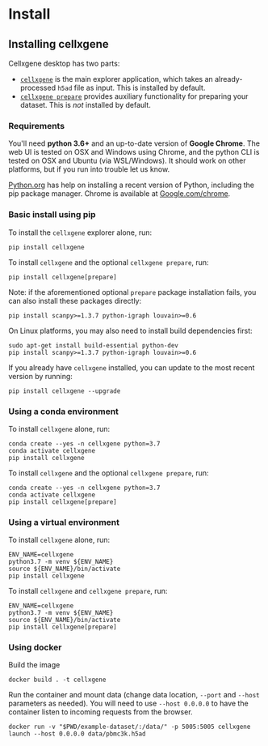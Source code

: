 # Install

## Installing cellxgene

Cellxgene desktop has two parts:

- [`cellxgene`](launch.md) is the main explorer application, which takes an already-processed `h5ad` file as input. This is installed by default.
- [`cellxgene prepare`](install.md) provides auxiliary functionality for preparing your dataset. This is _not_ installed by default.

### Requirements

You'll need **python 3.6+** and an up-to-date version of **Google Chrome**. The web UI is tested on OSX and Windows using Chrome, and the python CLI is tested on OSX and Ubuntu \(via WSL/Windows\). It should work on other platforms, but if you run into trouble let us know.

[Python.org](https://www.python.org/downloads/) has help on installing a recent version of Python, including the pip package manager. Chrome is available at [Google.com/chrome](https://google.com/chrome).

### Basic install using pip

To install the `cellxgene` explorer alone, run:

```text
pip install cellxgene
```

To install `cellxgene` and the optional `cellxgene prepare`, run:

```text
pip install cellxgene[prepare]
```

Note: if the aforementioned optional `prepare` package installation fails, you can also install these packages directly:

```text
pip install scanpy>=1.3.7 python-igraph louvain>=0.6
```

On Linux platforms, you may also need to install build dependencies first:

```text
sudo apt-get install build-essential python-dev
pip install scanpy>=1.3.7 python-igraph louvain>=0.6
```

If you already have `cellxgene` installed, you can update to the most recent version by running:

```text
pip install cellxgene --upgrade
```

### Using a conda environment

To install `cellxgene` alone, run:

```text
conda create --yes -n cellxgene python=3.7
conda activate cellxgene
pip install cellxgene
```

To install `cellxgene` and the optional `cellxgene prepare`, run:

```text
conda create --yes -n cellxgene python=3.7
conda activate cellxgene
pip install cellxgene[prepare]
```

### Using a virtual environment

To install `cellxgene` alone, run:

```text
ENV_NAME=cellxgene
python3.7 -m venv ${ENV_NAME}
source ${ENV_NAME}/bin/activate
pip install cellxgene
```

To install `cellxgene` and `cellxgene prepare`, run:

```text
ENV_NAME=cellxgene
python3.7 -m venv ${ENV_NAME}
source ${ENV_NAME}/bin/activate
pip install cellxgene[prepare]
```

### Using docker

Build the image

```text
docker build . -t cellxgene
```

Run the container and mount data \(change data location, `--port` and `--host` parameters as needed\). You will need to use `--host 0.0.0.0` to have the container listen to incoming requests from the browser.

```text
docker run -v "$PWD/example-dataset/:/data/" -p 5005:5005 cellxgene launch --host 0.0.0.0 data/pbmc3k.h5ad
```
